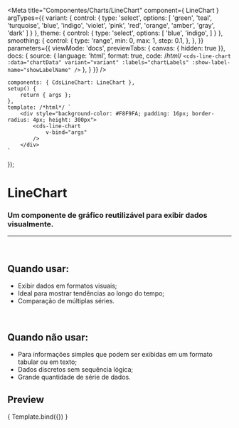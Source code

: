 
<Meta
	title="Componentes/Charts/LineChart"
	component={ LineChart }
	argTypes={{
		variant: {
			control: {
				type: 'select',
				options: [
				'green',
				'teal',
				'turquoise',
				'blue',
				'indigo',
				'violet',
				'pink',
				'red',
				'orange',
				'amber',
				'gray',
				'dark'
				]
			}
		},
		theme: {
			control: {
				type: 'select',
				options: [
				'blue',
				'indigo',
				]
			}
		},
		smoothing: {
			control: {
				type: 'range',
				min: 0,
				max: 1,
				step: 0.1,
			},
		},
	}}
	parameters={{
		viewMode: 'docs',
		previewTabs: { canvas: { hidden: true }},
		docs: {
			source: {
				language: 'html',
				format: true,
				code: /*html*/
`<cds-line-chart
	:data="chartData"
	variant="variant"
	:labels="chartLabels"
	:show-label-name="showLabelName"
/>`
			},
		}
	}}
/>

	components: { CdsLineChart: LineChart },
	setup() {
		return { args };
	},
	template: /*html*/ `
		<div style="background-color: #F8F9FA; padding: 16px; border-radius: 4px; height: 300px">
			<cds-line-chart
				v-bind="args"
			/>
		</div>
	`
});

# LineChart

### Um componente de gráfico reutilizável para exibir dados visualmente.
---
<br />

## Quando usar:
- Exibir dados em formatos visuais;
- Ideal para mostrar tendências ao longo do tempo;
- Comparação de múltiplas séries.

<br />

## Quando não usar:
- Para informações simples que podem ser exibidas em um formato tabular ou em texto;
- Dados discretos sem sequência lógica;
- Grande quantidade de série de dados.

## Preview

<Canvas>
	<Story
		name="LineChart"
		args={{
			labels: [
				'2024-03-01','2024-03-02','2024-03-03', '2024-03-04', '2024-03-05',
				'2024-03-06','2024-03-07','2024-03-08', '2024-03-09', '2024-03-10',
				'2024-03-11','2024-03-12','2024-03-13', '2024-03-14', '2024-03-15',
				'2024-03-16','2024-03-17','2024-03-18', '2024-03-19', '2024-03-20',
				'2024-03-21','2024-03-22','2024-03-23', '2024-03-24', '2024-03-25',
				'2024-03-26','2024-03-27','2024-03-28', '2024-03-29', '2024-03-30',
			],
			theme: 'blue',
			fill: false,
			isDashed: false,
			borderDash: [5,5],
			smoothing: 0.3,
			showLabelName: true,
			scales: {
				x: {
					grid: {
						display: false
					},
				}
			},
			xAxisRange: [0, 100],
			yAxisRange: [0, 100],
			data: [
				{
					name: 'Ecocardiograma',
					datasets: [
						{
							label: 'Realizado',
							data: [
								0, 80, 70, 10, 12,
								250, 50, 100, 60, 55,
								110, 10, 0, 50, 30,
								250, 50, 100, 60, 55,
								2, 32, 69, 34, 23,
								24, 35, 96, 165, 132,
							],
						},
					]
				},
				{
					name: 'Raio-X',
					datasets: [
						{
							label: 'Realizado',
							data: [
								110, 10, 0, 50, 30,
								2, 32, 69, 34, 23,
								24, 35, 96, 165, 132,
								2, 32, 69, 34, 23,
								110, 10, 0, 50, 30,
								250, 50, 100, 60, 55,
							],
						},
					]
				},
				{
					name: 'Tomografia',
					datasets: [
						{
							label: 'Realizado',
							data: [
								150, 80, 70, 10, 12,
								250, 50, 100, 60, 55,
								2, 32, 69, 34, 23,
								110, 10, 0, 50, 30,
								250, 50, 100, 60, 55,
								24, 35, 96, 165, 295,
							],
						},
					]
				}
			],	
	}}
>
	{ Template.bind({}) }
  </Story>
</Canvas>

<ArgsTable story="LineChart" />
